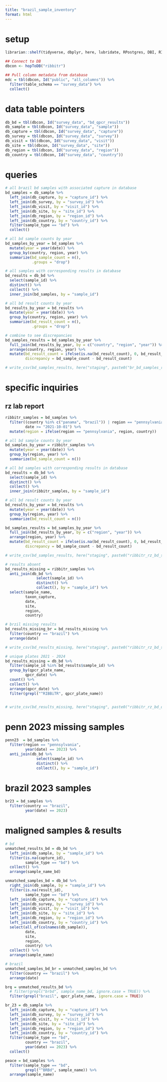 ```yaml
---
title: "brazil_sample_inventory"
format: html
---
```


# setup
```r
librarian::shelf(tidyverse, dbplyr, here, lubridate, RPostgres, DBI, RIBBiTR-BII/ribbitrrr)

## Connect to DB
dbcon <- hopToDB("ribbitr")

## Pull column metadata from database
mdc = tbl(dbcon, Id("public", "all_columns")) %>%
  filter(table_schema == "survey_data") %>%
  collect()

```

# data table pointers
```r
db_bd = tbl(dbcon, Id("survey_data", "bd_qpcr_results"))
db_sample = tbl(dbcon, Id("survey_data", "sample"))
db_capture = tbl(dbcon, Id("survey_data", "capture"))
db_survey = tbl(dbcon, Id("survey_data", "survey"))
db_visit = tbl(dbcon, Id("survey_data", "visit"))
db_site = tbl(dbcon, Id("survey_data", "site"))
db_region = tbl(dbcon, Id("survey_data", "region"))
db_country = tbl(dbcon, Id("survey_data", "country"))

```

# queries
```r
# all brazil bd samples with associated capture in database
bd_samples = db_sample %>%
  left_join(db_capture, by = "capture_id") %>%
  left_join(db_survey, by = "survey_id") %>%
  left_join(db_visit, by = "visit_id") %>%
  left_join(db_site, by = "site_id") %>%
  left_join(db_region, by = "region_id") %>%
  left_join(db_country, by = "country_id") %>%
  filter(sample_type == "bd") %>%
  collect()

# all bd sample counts by year
bd_samples_by_year = bd_samples %>%
  mutate(year = year(date)) %>%
  group_by(country, region, year) %>%
  summarize(bd_sample_count = n(),
            .groups = "drop")

# all samples with corresponding results in database
bd_results = db_bd %>%
  select(sample_id) %>%
  distinct() %>%
  collect() %>%
  inner_join(bd_samples, by = "sample_id")

# all bd result counts by year
bd_results_by_year = bd_results %>%
  mutate(year = year(date)) %>%
  group_by(country, region, year) %>%
  summarize(bd_result_count = n(),
            .groups = "drop")

# combine to see discrepancies
bd_samples_results = bd_samples_by_year %>%
  full_join(bd_results_by_year, by = c("country", "region", "year")) %>%
  arrange(country, region, year) %>%
  mutate(bd_result_count = ifelse(is.na(bd_result_count), 0, bd_result_count),
         discrepancy = bd_sample_count - bd_result_count)

# write_csv(bd_samples_results, here("staging", paste0("br_bd_samples_results_count_", today(), ".csv")))
```

# specific inquiries

## rz lab report
```r
ribbitr_samples = bd_samples %>%
  filter((country %in% c("panama", "brazil")) | region == "pennsylvania",
         date >= "2021-10-01") %>%
  mutate(region = ifelse(region == "pennsylvania", region, country))

# all bd sample counts by year
bd_samples_by_year = ribbitr_samples %>%
  mutate(year = year(date)) %>%
  group_by(region, year) %>%
  summarize(bd_sample_count = n())

# all bd samples with corresponding results in database
bd_results = db_bd %>%
  select(sample_id) %>%
  distinct() %>%
  collect() %>%
  inner_join(ribbitr_samples, by = "sample_id")

# all bd result counts by year
bd_results_by_year = bd_results %>%
  mutate(year = year(date)) %>%
  group_by(region, year) %>%
  summarize(bd_result_count = n())

bd_samples_results = bd_samples_by_year %>%
  full_join(bd_results_by_year, by = c("region", "year")) %>%
  arrange(region, year) %>%
  mutate(bd_result_count = ifelse(is.na(bd_result_count), 0, bd_result_count),
         discrepancy = bd_sample_count - bd_result_count)

# write_csv(bd_samples_results, here("staging", paste0("ribbitr_rz_bd_samples_results_inventory_", today(), ".csv")))

# results absent
bd_results_missing = ribbitr_samples %>%
  anti_join(db_bd %>%
              select(sample_id) %>%
              distinct() %>%
              collect(), by = "sample_id") %>%
  select(sample_name,
         taxon_capture,
         date,
         site,
         region,
         country)

# brzil missing results
bd_results_missing_br = bd_results_missing %>%
  filter(country == "brazil") %>%
  arrange(date)

# write_csv(bd_results_missing, here("staging", paste0("ribbitr_rz_bd_samples_results_absent_", today(), ".csv")))

# unique plates 2021 - 2024
bd_results_missing = db_bd %>%
  filter(sample_id %in% bd_results$sample_id) %>%
  group_by(qpcr_plate_name,
         qpcr_date) %>%
  count() %>%
  collect() %>%
  arrange(qpcr_date) %>%
  filter(grepl("^RIBBiTR", qpcr_plate_name))


# write_csv(bd_results_missing, here("staging", paste0("ribbitr_rz_bd_qpcr_plates_", today(), ".csv")))
```

# penn 2023 missing samples
```r
penn23  = bd_samples %>%
  filter(region == "pennsylvania",
         year(date) == 2023) %>%
  anti_join(db_bd %>%
              select(sample_id) %>%
              distinct() %>%
              collect(), by = "sample_id")

```

# brazil 2023 samples
```r
br23 = bd_samples %>%
  filter(country == "brazil",
         year(date) == 2023)

```

# maligned samples & results
```r
# bd
unmatched_results_bd = db_bd %>%
  left_join(db_sample, by = "sample_id") %>%
  filter(is.na(capture_id),
         sample_type == "bd") %>%
  collect() %>%
  arrange(sample_name_bd)

unmatched_samples_bd = db_bd %>%
  right_join(db_sample, by = "sample_id") %>%
  filter(is.na(result_id),
         sample_type == "bd") %>%
  left_join(db_capture, by = "capture_id") %>%
  left_join(db_survey, by = "survey_id") %>%
  left_join(db_visit, by = "visit_id") %>%
  left_join(db_site, by = "site_id") %>%
  left_join(db_region, by = "region_id") %>%
  left_join(db_country, by = "country_id") %>%
  select(all_of(colnames(db_sample)),
         date,
         site,
         region,
         country) %>%
  collect() %>%
  arrange(sample_name)

# brazil
unmatched_samples_bd_br = unmatched_samples_bd %>%
  filter(country == "brazil") %>%
  arrange(date)

brq = unmatched_results_bd %>%
  # filter(grepl("brbd", sample_name_bd, ignore.case = TRUE)) %>%
  filter(grepl("brazil", qpcr_plate_name, ignore.case = TRUE))

br_23 = db_sample %>%
  left_join(db_capture, by = "capture_id") %>%
  left_join(db_survey, by = "survey_id") %>%
  left_join(db_visit, by = "visit_id") %>%
  left_join(db_site, by = "site_id") %>%
  left_join(db_region, by = "region_id") %>%
  left_join(db_country, by = "country_id") %>%
  filter(sample_type == "bd",
         country == "brazil",
         year(date) == 2023) %>%
  collect()

peace = bd_samples %>%
  filter(sample_type == "bd",
         grepl("^BRBd", sample_name)) %>%
  arrange(sample_name)


```